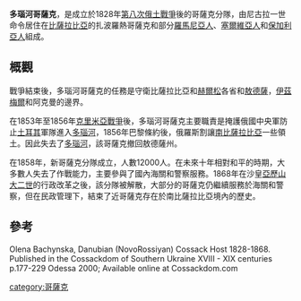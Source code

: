 '''多瑙河哥薩克'''，是成立於1828年[[第八次俄土戰爭|第八次俄土戰爭]]後的哥薩克分隊，由尼古拉一世命令居住在[[比薩拉比亞|比薩拉比亞]]的扎波羅熱哥薩克和部分[[羅馬尼亞人|羅馬尼亞人]]、[[塞爾維亞人|塞爾維亞人]]和[[保加利亞人|保加利亞人]]組成。

==概觀==
戰爭結束後，多瑙河哥薩克的任務是守衛比薩拉比亞和[[赫爾松|赫爾松]]各省和[[敖德薩|敖德薩]]，[[伊茲梅爾|伊茲梅爾]]和阿克曼的邊界。

在1853年至1856年[[克里米亞戰爭|克里米亞戰爭]]後，多瑙河哥薩克主要職責是掩護俄國中央軍防止[[土耳其|土耳其]]軍隊進入[[多瑙河|多瑙河]]，1856年巴黎條約後，俄羅斯割讓[[南比薩拉比亞|南比薩拉比亞]]一些領土。因此失去了[[多瑙河|多瑙河]]，該哥薩克撤回敖德薩州。

在1858年，新哥薩克分隊成立，人數12000人。在未來十年相對和平的時期，大多數人失去了作戰能力，主要參與了國內海關和警察服務。1868年在沙皇[[亞歷山大二世|亞歷山大二世]]的行政改革之後，該分隊被解散，大部分的哥薩克仍繼續服務於海關和警察，但在民政管理下，結束了近哥薩克存在於南比薩拉比亞境內的歷史。

==參考==
Olena Bachynska, Danubian (NovoRossiyan) Cossack Host 1828-1868. Published in the Cossackdom of Southern Ukraine ХVІІІ - ХІХ centuries p.177-229 Odessa 2000; Available online at Cossackdom.com

[[category:哥薩克|category:哥薩克]]